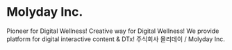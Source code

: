 # Molyday Inc.
Pioneer for Digital Wellness! Creative way for Digital Wellness!
We provide platform for digital interactive content & DTx!
주식회사 몰리데이 / Molyday Inc.

